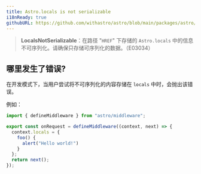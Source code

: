 ```yaml
---
title: Astro.locals is not serializable
i18nReady: true
githubURL: https://github.com/withastro/astro/blob/main/packages/astro/src/core/errors/errors-data.ts
---
```


> **LocalsNotSerializable**：在路径 "`HREF`" 下存储的 `Astro.locals` 中的信息不可序列化。请确保只存储可序列化的数据。（E03034）

## 哪里发生了错误?

在开发模式下，当用户尝试将不可序列化的内容存储在 `locals` 中时，会抛出该错误。

例如：

```ts
import { defineMiddleware } from "astro/middleware";

export const onRequest = defineMiddleware((context, next) => {
  context.locals = {
    foo() {
      alert("Hello world!")
    }
  };
  return next();
});
```
